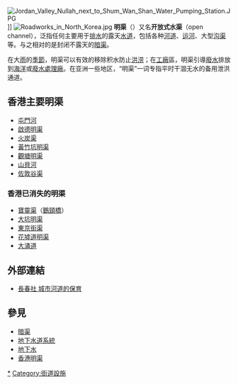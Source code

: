 {{Globalize|area=[[香港|香港]]}}
[[File:Jordan_Valley_Nullah_next_to_Shum_Wan_Shan_Water_Pumping_Station.JPG|thumb]]]]
[[File:Roadworks_in_North_Korea.jpg|thumb]]
'''明渠'''（{{lang-en|nullah|link=yes}}）又名'''开放式水渠'''（open channel），泛指任何主要用于[[排水|排水]]的露天[[水道|水道]]，包括各种[[河道|河道]]、[[运河|运河]]、大型[[沟渠|沟渠]]等。与之相对的是封闭不露天的[[涵洞|暗渠]]。

在大[[雨|雨]]的[[季節|季節]]，明渠可以有效的移除积水防止[[洪涝|洪涝]]；在[[工廠|工廠]]區，明渠引導[[廢水|廢水]]排放到[[海洋|海洋]]或[[廢水處理廠|廢水處理廠]]。在亚洲一些地区，“明渠”一词专指平时干涸无水的备用泄洪通道。

==香港主要明渠==
* [[屯門河|屯門河]] 
* [[啟德明渠|啟德明渠]]
* [[火炭渠|火炭渠]]
* [[黃竹坑明渠|黃竹坑明渠]]
* [[觀塘明渠|觀塘明渠]]
* [[山貝河|山貝河]]
* [[佐敦谷渠|佐敦谷渠]]

===香港已消失的明渠===
* [[寶靈頓運河|寶靈渠]]（[[堅拿道天橋|鵝頸橋]]）
* [[大坑明渠|大坑明渠]]
* [[東京街渠|東京街渠]] 
* [[花墟道明渠|花墟道明渠]]
* [[大涌道|大涌道]]

==外部連結==
* [https://web.archive.org/web/20080511034427/http://www.cahk.org.hk/monitor/planning/nullah/index.htm 長春社 城市河道的保育]

==參見==
* [[涵洞|暗渠]]
* [[地下水道系統|地下水道系統]]
* [[地下水|地下水]]
* [[香港明渠|香港明渠]]

{{Geo-stub}}
[[Category:水渠|*]]
[[Category:街道設施|Category:街道設施]]